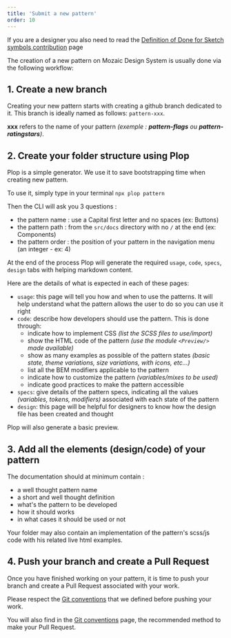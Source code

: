 ```yaml
---
title: 'Submit a new pattern'
order: 10
---
```


<Highlight type="tips" title="Good to know">

If you are a designer you also need to read the [Definition of Done for Sketch symbols contribution](/Contributing/Designers/DesignToolsConventions/) page

</Highlight>

The creation of a new pattern on Mozaic Design System is usually done via the following workflow:

## 1. Create a new branch

Creating your new pattern starts with creating a github branch dedicated to it.
This branch is ideally named as follows: `pattern-xxx`.

**xxx** refers to the name of your pattern _(exemple : **pattern-flags** ou **pattern-ratingstars**)_.

## 2. Create your folder structure using Plop

Plop is a simple generator.
We use it to save bootstrapping time when creating new pattern.

To use it, simply type in your terminal `npx plop pattern`

Then the CLI will ask you 3 questions :

- the pattern name : use a Capital first letter and no spaces (ex: Buttons)
- the pattern path : from the `src/docs` directory with no `/` at the end (ex: Components)
- the pattern order : the position of your pattern in the navigation menu (an integer - ex: 4)

At the end of the process Plop will generate the required `usage`, `code`, `specs`, `design` tabs with helping markdown content.

Here are the details of what is expected in each of these pages:

- `usage`: this page will tell you how and when to use the patterns. It will help understand what the pattern allows the user to do so you can use it right
- `code`: describe how developers should use the pattern. This is done through:
  - indicate how to implement CSS _(list the SCSS files to use/import)_
  - show the HTML code of the pattern _(use the module `<Preview/>` made available)_
  - show as many examples as possible of the pattern states _(basic state, theme variations, size variations, with icons, etc...)_
  - list all the BEM modifiers applicable to the pattern
  - indicate how to customize the pattern _(variables/mixes to be used)_
  - indicate good practices to make the pattern accessible
- `specs`: give details of the pattern specs, indicating all the values _(variables, tokens, modifiers)_ associated with each state of the pattern
- `design`: this page will be helpful for designers to know how the design file has been created and thought

Plop will also generate a basic preview.

## 3. Add all the elements (design/code) of your pattern

The documentation should at minimum contain :

- a well thought pattern name
- a short and well thought definition
- what's the pattern to be developed
- how it should works
- in what cases it should be used or not

Your folder may also contain an implementation of the pattern's scss/js code with his related live html examples.

## 4. Push your branch and create a Pull Request

Once you have finished working on your pattern, it is time to push your branch and create a Pull Request associated with your work.

Please respect the [Git conventions](/Contributing/Developers/GitConventions/) that we defined before pushing your work.

You will also find in the [Git conventions](/Contributing/Developers/GitConventions/#pull-requests) page, the recommended method to make your Pull Request.
